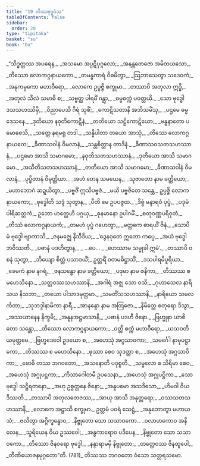 ```yaml
---
title: "19 တိဿဗုဒ္ဓဝံသ"
tableOfContents: false
sidebar:
  order: 20
type: "tipitaka"
basket: "su"
book: "bu"
---
```



<DynamicBreadcrumb />

<Division number="1" book="bu" e="ch" v="21" p="359">

<Paragraph number="773" type="verses" book="bu">
_“သိဒ္ဓတ္ထဿ အပရေန,_  
_အသမော အပ္ပဋိပုဂ္ဂလော;_  
_အနန္တတေဇော အမိတယသော,_  
_တိဿော လောကဂ္ဂနာယကော._  

</Paragraph>

</Division>
<Division number="2" book="bu" e="ch" v="21" p="359">

<Paragraph number="774" type="verses" book="bu">
_တမန္ဓကာရံ ဝိဓမိတွာ,_  
_ဩဘာသေတွာ သဒေဝကံ;_  
_အနုကမ္ပကော မဟာဝီရော,_  
_လောကေ ဥပ္ပဇ္ဇိ စက္ခုမာ._  

</Paragraph>

</Division>
<Division number="3" book="bu" e="ch" v="21" p="359">

<Paragraph number="775" type="verses" book="bu">
_တဿာပိ အတုလာ ဣဒ္ဓိ,_  
_အတုလံ သီလံ သမာဓိ စ;_  
_သဗ္ဗတ္ထ ပါရမိံ ဂန္တွာ,_  
_ဓမ္မစက္ကံ ပဝတ္တယိ._  

</Paragraph>

</Division>
<Division number="4" book="bu" e="ch" v="21" p="359">

<Paragraph number="776" type="verses" book="bu">
_သော ဗုဒ္ဓေါ ဒသသဟဿိမှိ,_  
_ဝိညာပေသိ ဂိရံ သုစိံ;_  
_ကောဋိသတာနိ အဘိသမိံသု,_  
_ပဌမေ ဓမ္မဒေသနေ._  

</Paragraph>

</Division>
<Division number="5" book="bu" e="ch" v="21" p="359">

<Paragraph number="777" type="verses" book="bu">
_ဒုတိယော နဝုတိကောဋီနံ,_  
_တတိယော သဋ္ဌိကောဋိယော;_  
_ဗန္ဓနာတော ပမောစေသိ,_  
_သတ္တေ နရမရူ တဒါ._  

</Paragraph>

</Division>
<Division number="6" book="bu" e="ch" v="21" p="359">

<Paragraph number="778" type="verses" book="bu">
_သန္နိပါတာ တယော အာသုံ,_  
_တိဿေ လောကဂ္ဂနာယကေ;_  
_ခီဏာသဝါနံ ဝိမလာနံ,_  
_သန္တစိတ္တာန တာဒိနံ._  

</Paragraph>

</Division>
<Division number="7" book="bu" e="ch" v="21" p="359">

<Paragraph number="779" type="verses" book="bu">
_ခီဏာသဝသတသဟဿာနံ,_  
_ပဌမော အာသိ သမာဂမော;_  
_နဝုတိသတသဟဿာနံ,_  
_ဒုတိယော အာသိ သမာဂမော._  

</Paragraph>

</Division>
<Division number="8" book="bu" e="ch" v="21" p="360">

<Paragraph number="780" type="verses" book="bu">
_အသီတိသတသဟဿာနံ,_  
_တတိယော အာသိ သမာဂမော;_  
_ခီဏာသဝါနံ ဝိမလာနံ,_  
_ပုပ္ဖိတာနံ ဝိမုတ္တိယာ._  

</Paragraph>

</Division>
<Division number="9" book="bu" e="ch" v="21" p="360">

<Paragraph number="781" type="verses" book="bu">
_အဟံ တေန သမယေန,_  
_သုဇာတော နာမ ခတ္တိယော;_  
_မဟာဘောဂံ ဆဍ္ဍယိတွာ,_  
_ပဗ္ဗဇိံ ဣသိပဗ္ဗဇံ._  

</Paragraph>

</Division>
<Division number="10" book="bu" e="ch" v="21" p="360">

<Paragraph number="782" type="verses" book="bu">
_မယိ ပဗ္ဗဇိတေ သန္တေ,_  
ဥပ္ပဇ္ဇိ လောကနာယကော;_  
_ဗုဒ္ဓေါတိ သဒ္ဒံ သုတွာန,_  
_ပီတိ မေ ဥပပဇ္ဇထ._  

</Paragraph>

</Division>
<Division number="11" book="bu" e="ch" v="21" p="360">

<Paragraph number="783" type="verses" book="bu">
_ဒိဗ္ဗံ မန္ဒာရဝံ ပုပ္ဖံ,_  
_ပဒုမံ ပါရိဆတ္တကံ;_  
ဥဘော ဟတ္ထေဟိ ပဂ္ဂယှ,_  
_ဓုနမာနော ဥပါဂမိံ._  

</Paragraph>

</Division>
<Division number="12" book="bu" e="ch" v="21" p="360">

<Paragraph number="784" type="verses" book="bu">
_စတုဝဏ္ဏပရိဝုတံ,_  
_တိဿံ လောကဂ္ဂနာယကံ;_  
_တမဟံ ပုပ္ဖံ ဂဟေတွာ,_  
_မတ္ထကေ ဓာရယိံ ဇိနံ._  

</Paragraph>

</Division>
<Division number="13" book="bu" e="ch" v="21" p="360">

<Paragraph number="785" type="verses" book="bu">
_သောပိ မံ ဗုဒ္ဓေါ ဗျာကာသိ,_  
_ဇနမဇ္ဈေ နိသီဒိယ;_  
_‘ဒွေနဝုတေ ဣတော ကပ္ပေ,_  
_အယံ ဗုဒ္ဓေါ ဘဝိဿတိ._  

</Paragraph>

</Division>
<Division number="14" book="bu" e="ch" v="21" p="360">

<Paragraph number="786" type="verses" book="bu">
_ပဓာနံ ပဒဟိတွာန,_  
_ …ပေ… _  
_ဟေဿာမ သမ္မုခါ ဣမံ’._  

</Paragraph>

</Division>
<Division number="15" book="bu" e="ch" v="21" p="360">

<Paragraph number="787" type="verses" book="bu">
_တဿာပိ ဝစနံ သုတွာ,_  
_ဘိယျော စိတ္တံ ပသာဒယိံ;_  
ဥတ္တရိံ ဝတမဓိဋ္ဌာသိံ,_  
_ဒသပါရမိပူရိယာ._  

</Paragraph>

</Division>
<Division number="16" book="bu" e="ch" v="21" p="360">

<Paragraph number="788" type="verses" book="bu">
_ခေမကံ နာမ နဂရံ,_  
_ဇနသန္ဓော နာမ ခတ္တိယော;_  
_ပဒုမာ နာမ ဇနိကာ,_  
_တိဿဿ စ မဟေသိနော._  

</Paragraph>

</Division>
<Division number="17" book="bu" e="ch" v="21" p="360">

<Paragraph number="789" type="verses" book="bu">
_သတ္တဝဿသဟဿာနိ,_  
_အဂါရံ အဇ္ဈ သော ဝသိ;_  
_ဂုဟာသေလ နာရိသယ နိသဘာ,_  
_တယော ပါသာဒမုတ္တမာ._  

</Paragraph>

</Division>
<Division number="18" book="bu" e="ch" v="21" p="360">

<Paragraph number="790" type="verses" book="bu">
_သမတိံသသဟဿာနိ,_  
_နာရိယော သမလင်္ကတာ;_  
_သုဘဒ္ဒါနာမိကာ နာရီ,_  
_အာနန္ဒော နာမ အတြဇော._  

</Paragraph>

</Division>
<Division number="19" book="bu" e="ch" v="21" p="360">

<Paragraph number="791" type="verses" book="bu">
_နိမိတ္တေ စတုရော ဒိသွာ,_  
_အဿယာနေန နိက္ခမိ;_  
_အနူနအဋ္ဌမာသာနိ,_  
_ပဓာနံ ပဒဟီ ဇိနော._  

</Paragraph>

</Division>
<Division number="20" book="bu" e="ch" v="21" p="360">

<Paragraph number="792" type="verses" book="bu">
_ဗြဟ္မုနာ ယာစိတော သန္တော,_  
_တိဿော လောကဂ္ဂနာယကော;_  
_ဝတ္တိ စက္ကံ မဟာဝီရော,_  
_ယသဝတိယမုတ္တမေ._  

</Paragraph>

</Division>
<Division number="21" book="bu" e="ch" v="21" p="360">

<Paragraph number="793" type="verses" book="bu">
_ဗြဟ္မဒေဝေါ ဥဒယော စ,_  
_အဟေသုံ အဂ္ဂသာဝကာ;_  
_သမင်္ဂေါ နာမုပဋ္ဌာကော,_  
_တိဿဿ စ မဟေသိနော._  

</Paragraph>

</Division>
<Division number="22" book="bu" e="ch" v="21" p="361">

<Paragraph number="794" type="verses" book="bu">
_ဖုဿာ စေဝ သုဒတ္တာ စ,_  
_အဟေသုံ အဂ္ဂသာဝိကာ;_  
_ဗောဓိ တဿ ဘဂဝတော,_  
_အသနောတိ ပဝုစ္စတိ._  

</Paragraph>

</Division>
<Division number="23" book="bu" e="ch" v="21" p="361">

<Paragraph number="795" type="verses" book="bu">
_သမ္ဗလော စ သိရိမာ စေဝ,_  
_အဟေသုံ အဂ္ဂုပဋ္ဌကာ;_  
_ကိသာဂေါတမီ ဥပသေနာ,_  
_အဟေသုံ အဂ္ဂုပဋ္ဌိကာ._  

</Paragraph>

</Division>
<Division number="24" book="bu" e="ch" v="21" p="361">

<Paragraph number="796" type="verses" book="bu">
_သော ဗုဒ္ဓေါ သဋ္ဌိရတနော,_  
_အဟု ဥစ္စတ္တနေ ဇိနော;_  
_အနူပမော အသဒိသော,_  
_ဟိမဝါ ဝိယ ဒိဿတိ._  

</Paragraph>

</Division>
<Division number="25" book="bu" e="ch" v="21" p="361">

<Paragraph number="797" type="verses" book="bu">
_တဿာပိ အတုလတေဇဿ,_  
_အာယု အာသိ အနုတ္တရော;_  
_ဝဿသတသဟဿာနိ,_  
_လောကေ အဋ္ဌာသိ စက္ခုမာ._  

</Paragraph>

</Division>
<Division number="26" book="bu" e="ch" v="21" p="361">

<Paragraph number="798" type="verses" book="bu">
ဥတ္တမံ ပဝရံ သေဋ္ဌံ,_  
_အနုဘောတွာ မဟာယသံ;_  
_ဇလိတွာ အဂ္ဂိက္ခန္ဓောဝ,_  
_နိဗ္ဗုတော သော သသာဝကော._  

</Paragraph>

</Division>
<Division number="27" book="bu" e="ch" v="21" p="361">

<Paragraph number="799" type="verses" book="bu">
_ဝလာဟကောဝ အနိလေန,_  
_သူရိယေန ဝိယ ဥဿဝေါ;_  
_အန္ဓကာရောဝ ပဒီပေန,_  
_နိဗ္ဗုတော သော သသာဝကော._  

</Paragraph>

</Division>
<Division number="28" book="bu" e="ch" v="21" p="361">

<Paragraph number="800" type="verses" book="bu">
_တိဿော ဇိနဝရော ဗုဒ္ဓေါ,_  
_နန္ဒာရာမမှိ နိဗ္ဗုတော;_  
_တတ္ထေဝဿ ဇိနထူပေါ,_  
_တီဏိယောဇနမုဂ္ဂတော”တိ. (781)_  


</Paragraph>
</Division>

<Paragraph number="801" type="center" book="bu">
တိဿဿ ဘဂဝတော ဝံသော သတ္တရသမော.
</Paragraph>